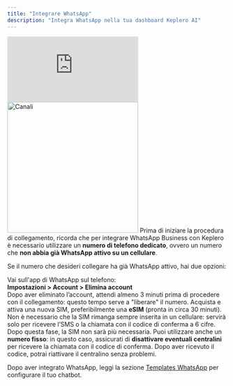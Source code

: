 ```yaml
---
title: "Integrare WhatsApp"
description: "Integra WhatsApp nella tua dashboard Keplero AI"
---
```


<iframe
  className="w-full aspect-video rounded-xl"
  src="https://www.youtube.com/embed/fn78khCREDY?si=x0qiEyiDbTO7kKfW"
  title="YouTube video player"
  frameBorder="0"
  allow="accelerometer; autoplay; clipboard-write; encrypted-media; gyroscope; picture-in-picture"
  allowFullScreen
></iframe>

<Frame>
  <img
    src="/images/dashboard/impostazioni/canali/canali-1.png"
    alt="Canali"
    noZoom
    height="300"
    className="rounded-lg"
  />
</Frame>


<Note>
Prima di iniziare la procedura di collegamento, ricorda che per integrare WhatsApp Business con Keplero è necessario utilizzare un <strong>numero di telefono dedicato</strong>, ovvero un numero che <strong>non abbia già WhatsApp attivo su un cellulare</strong>.
</Note>

Se il numero che desideri collegare ha già WhatsApp attivo, hai due opzioni:

<Steps>
<Step title="Elimina l'account WhatsApp esistente">
  Vai sull'app di WhatsApp sul telefono:<br />
  <strong>Impostazioni &gt; Account &gt; Elimina account</strong><br />
  <Info>
    Dopo aver eliminato l’account, attendi almeno 3 minuti prima di procedere con il collegamento: questo tempo serve a "liberare" il numero.
  </Info>
</Step>

<Step title="Attiva una nuova SIM (consigliato: eSIM)">
  Acquista e attiva una nuova SIM, preferibilmente una <strong>eSIM</strong> (pronta in circa 30 minuti).
</Step>
</Steps>

<Info>
Non è necessario che la SIM rimanga sempre inserita in un cellulare: servirà solo per ricevere l’SMS o la chiamata con il codice di conferma a 6 cifre. Dopo questa fase, la SIM non sarà più necessaria.
</Info>

<Note>
Puoi utilizzare anche un <strong>numero fisso</strong>: in questo caso, assicurati di <strong>disattivare eventuali centralini</strong> per ricevere la chiamata con il codice di conferma. Dopo aver ricevuto il codice, potrai riattivare il centralino senza problemi.
</Note>

<Tip>Dopo aver integrato WhatsApp, leggi la sezione [Templates WhatsApp](/integrazioni/whatsapp/templates-whatsapp) per configurare il tuo chatbot.</Tip>
